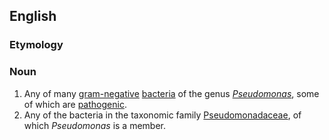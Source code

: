 ==English==
{{rfimage}}
{{wikipedia}}
{{wikispecies}}

===Etymology===
{{prefix|pseudo|monad|lang=en}}
===Noun===
{{en-noun}}

# Any of many [[gram-negative]] [[bacteria]] of the genus ''[[Pseudomonas]]'', some of which are [[pathogenic]].
# Any of the bacteria in the taxonomic family [[Pseudomonadaceae]], of which ''Pseudomonas'' is a member.